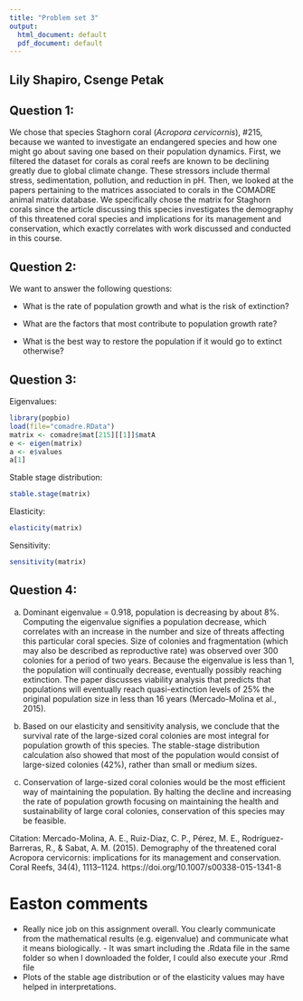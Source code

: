 ```yaml
---
title: "Problem set 3"
output:
  html_document: default
  pdf_document: default
---
```


## Lily Shapiro, Csenge Petak

## Question 1:
We chose that species Staghorn coral (*Acropora cervicornis*), #215, because we wanted to investigate an endangered species and how one might go about saving one based on their population dynamics. First, we filtered the dataset for corals as coral reefs are known to be declining greatly due to global climate change. These stressors include thermal stress, sedimentation, pollution, and reduction in pH. Then, we looked at the papers pertaining to the matrices associated to corals in the COMADRE animal matrix database. We specifically chose the matrix for Staghorn corals since the article discussing this species investigates the demography of this threatened coral species and implications for its management and conservation, which exactly correlates with work discussed and conducted in this course. 

## Question 2:
We want to answer the following questions:

* What is the rate of population growth and what is the risk of extinction? 

* What are the factors that most contribute to population growth rate?

* What is the best way to restore the population if it would go to extinct otherwise?

## Question 3:

Eigenvalues:

```r
library(popbio)
load(file="comadre.RData")
matrix <- comadre$mat[215][[1]]$matA
e <- eigen(matrix)
a <- e$values
a[1]
```

Stable stage distribution:

```r
stable.stage(matrix)
```

Elasticity:

```r
elasticity(matrix)
```

Sensitivity:

```r
sensitivity(matrix)
```

## Question 4:

a. Dominant eigenvalue = 0.918, population is decreasing by about 8%. Computing the eigenvalue signifies a population decrease, which correlates with an increase in the number and size of threats affecting this particular coral species. Size of colonies and fragmentation (which may also be described as reproductive rate) was observed over 300 colonies for a period of two years. Because the eigenvalue is less than 1, the population will continually decrease, eventually possibly reaching extinction. The paper discusses viability analysis that predicts that populations will eventually reach quasi-extinction levels of 25% the original population size in less than 16 years (Mercado-Molina et al., 2015). 

b. Based on our elasticity and sensitivity analysis, we conclude that the survival rate of the large-sized coral colonies are most integral for population growth of this species. The stable-stage distribution calculation also showed that most of the population would consist of large-sized colonies (42%), rather than small or medium sizes. 

c. Conservation of large-sized coral colonies would be the most efficient way of maintaining the population. By halting the decline and increasing the rate of population growth focusing on maintaining the health and sustainability of large coral colonies, conservation of this species may be feasible. 


Citation: 
Mercado-Molina, A. E., Ruiz-Diaz, C. P., Pérez, M. E., Rodríguez-Barreras, R., & Sabat, A. M. (2015). Demography of the threatened coral Acropora cervicornis: implications for its management and conservation. Coral Reefs, 34(4), 1113–1124. https://doi.org/10.1007/s00338-015-1341-8


# Easton comments

- Really nice job on this assignment overall. You clearly communicate from the mathematical results (e.g. eigenvalue) and communicate what it means biologically. - It was smart including the .Rdata file in the same folder so when I downloaded the folder, I could also execute your .Rmd file
- Plots of the stable age distribution or of the elasticity values may have helped in interpretations.



